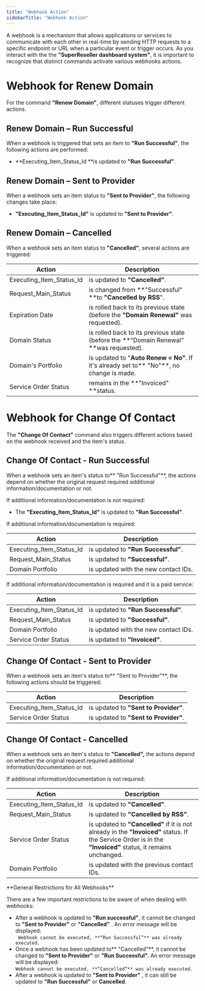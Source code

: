 ```yaml
---
title: "Webhook Action"
sidebarTitle: "Webhook Action"
---
```


A webhook is a mechanism that allows applications or services to communicate with each other in real-time by sending HTTP requests to a specific endpoint or URL when a particular event or trigger occurs. As you interact with the the **"SuperReseller dashboard system"**, it is important to recognize that distinct commands activate various webhooks actions.
# Webhook for Renew Domain

For the command **"Renew Domain"**, different statuses trigger different actions. 

## Renew Domain – Run Successful

When a webhook is triggered that sets an item to **"Run Successful"**, the following actions are performed:

- **Executing_Item_Status_Id **is updated to **"Run Successful"**.

## Renew Domain – Sent to Provider

When a webhook sets an item status to **"Sent to Provider"**, the following changes take place:

- **"Executing_Item_Status_Id"** is updated to **"Sent to Provider"**.

## Renew Domain – Cancelled

When a webhook sets an item status to **"Cancelled"**, several actions are triggered:

| Action                   | Description                                                                              |
| ------------------------ | ---------------------------------------------------------------------------------------- |
| Executing_Item_Status_Id | is updated to **"Cancelled"**.                                                           |
| Request_Main_Status      | is changed from **"Successful" **to **"Cancelled by RSS**".                              |
| Expiration Date          | is rolled back to its previous state (before the **"Domain Renewal"** was requested).    |
| Domain Status            | is rolled back to its previous state (before the **"Domain Renewal" **was requested).    |
| Domain's Portfolio       | is updated to "**Auto Renew = No"**. If it's already set to** "No"**, no change is made. |
| Service Order Status     | remains in the **"Invoiced" **status.                                                    |

# Webhook for Change Of Contact

The **"Change Of Contact"** command also triggers different actions based on the webhook received and the item's status.

## Change Of Contact - Run Successful

When a webhook sets an item's status to** "Run Successful"**, the actions depend on whether the original request required additional information/documentation or not.

If additional information/documentation is not required:

- The **"Executing_Item_Status_Id"** is updated to **"Run Successful"**.

If additional information/documentation is required:

| Action                   | Description                          |
| ------------------------ | ------------------------------------ |
| Executing_Item_Status_Id | is updated to **"Run Successful"**.  |
| Request_Main_Status      | is updated to **"Successful"**.      |
| Domain Portfolio         | is updated with the new contact IDs. |

If additional information/documentation is required and it is a paid service:

| Action                   | Description                          |
| ------------------------ | ------------------------------------ |
| Executing_Item_Status_Id | is updated to **"Run Successful"**.  |
| Request_Main_Status      | is updated to **"Successful"**.      |
| Domain Portfolio         | is updated with the new contact IDs. |
| Service Order Status     | is updated to **"Invoiced"**.        |

## Change Of Contact - Sent to Provider

When a webhook sets an item's status to** "Sent to Provider"**, the following actions should be triggered:

| Action                   | Description                           |
| ------------------------ | ------------------------------------- |
| Executing_Item_Status_Id | is updated to **"Sent to Provider"**. |
| Service Order Status     | is updated to **"Sent to Provider"**. |

## Change Of Contact - Cancelled

When a webhook sets an item's status to **"Cancelled",** the actions depend on whether the original request required additional information/documentation or not.

If additional information/documentation is not required:

| Action                   | Description                                                                                                                                                  |
| ------------------------ | ------------------------------------------------------------------------------------------------------------------------------------------------------------ |
| Executing_Item_Status_Id | is updated to **"Cancelled"**.                                                                                                                               |
| Request_Main_Status      | is updated to **"Cancelled by RSS"**.                                                                                                                        |
| Service Order Status     | is updated to **"Cancelled"** if it is not already in the **"Invoiced"** status. If the Service Order is in the **"Invoiced"** status, it remains unchanged. |
| Domain Portfolio         | is updated with the previous contact IDs.                                                                                                                    |

<Note>
**General Restrictions for All Webhooks**

There are a few important restrictions to be aware of when dealing with webhooks:
- After a webhook is updated to **"Run successful"**, it cannot be changed to **"Sent to Provider"** or **"Cancelled"** . An error message will be displayed:  
  ` Webhook cannot be executed, **“Run Successful”** was already executed.`
- Once a webhook has been updated to** "Cancelled"**, it cannot be changed to **"Sent to Provider"** or **"Run Successful".** An error message will be displayed:  
  `Webhook cannot be executed, **“Cancelled”** was already executed`.
- After a webhook is updated to **"Sent to Provider"** , it can still be updated to  **"Run Successful"** or **Cancelled**.
</Note>